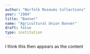 ```yaml
---
author: "Norfolk Museums Collections"
year: "1984"
title: "Banner"
name: "Agricultural Union Banner"
draft: false
type: institution
---
```

I think this then appears as the content
